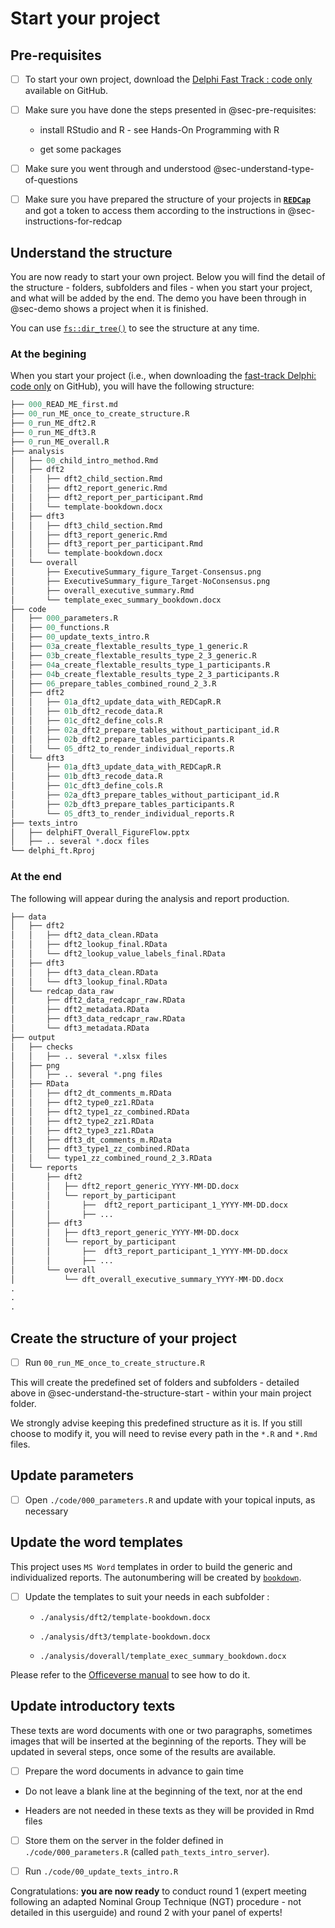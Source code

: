 # Start your project {#sec-start-your-project}

## Pre-requisites {#sec-pre-requisites-start}

-   [ ] To start your own project, download the [Delphi Fast Track : code only](https://github.com/Unisante) available on GitHub.

-   [ ] Make sure you have done the steps presented in @sec-pre-requisites:

    -   install RStudio and R - see Hands-On Programming with R

    -   get some packages

-   [ ] Make sure you went through and understood @sec-understand-type-of-questions

-   [ ] Make sure you have prepared the structure of your projects in [**`REDCap`**](https://projectredcap.org/) and got a token to access them according to the instructions in @sec-instructions-for-redcap

## Understand the structure {#sec-understand-the-structure-start}

You are now ready to start your own project. Below you will find the detail of the structure - folders, subfolders and files - when you start your project, and what will be added by the end. The demo you have been through in @sec-demo shows a project when it is finished.

::: callout-tip
You can use [`fs::dir_tree()`](https://fs.r-lib.org/reference/dir_tree.html) to see the structure at any time.
:::

### At the begining {#sec-at-the-begining}

When you start your project (i.e., when downloading the [fast-track Delphi: code only](https://github.com/Unisante) on GitHub), you will have the following structure:

``` r
├── 000_READ_ME_first.md
├── 00_run_ME_once_to_create_structure.R
├── 0_run_ME_dft2.R
├── 0_run_ME_dft3.R
├── 0_run_ME_overall.R
├── analysis
│   ├── 00_child_intro_method.Rmd
│   ├── dft2
│   │   ├── dft2_child_section.Rmd
│   │   ├── dft2_report_generic.Rmd
│   │   ├── dft2_report_per_participant.Rmd
│   │   └── template-bookdown.docx
│   ├── dft3
│   │   ├── dft3_child_section.Rmd
│   │   ├── dft3_report_generic.Rmd
│   │   ├── dft3_report_per_participant.Rmd
│   │   └── template-bookdown.docx
│   └── overall
│       ├── ExecutiveSummary_figure_Target-Consensus.png
│       ├── ExecutiveSummary_figure_Target-NoConsensus.png
│       ├── overall_executive_summary.Rmd
│       └── template_exec_summary_bookdown.docx
├── code
│   ├── 000_parameters.R
│   ├── 00_functions.R
│   ├── 00_update_texts_intro.R
│   ├── 03a_create_flextable_results_type_1_generic.R
│   ├── 03b_create_flextable_results_type_2_3_generic.R
│   ├── 04a_create_flextable_results_type_1_participants.R
│   ├── 04b_create_flextable_results_type_2_3_participants.R
│   ├── 06_prepare_tables_combined_round_2_3.R
│   ├── dft2
│   │   ├── 01a_dft2_update_data_with_REDCapR.R
│   │   ├── 01b_dft2_recode_data.R
│   │   ├── 01c_dft2_define_cols.R
│   │   ├── 02a_dft2_prepare_tables_without_participant_id.R
│   │   ├── 02b_dft2_prepare_tables_participants.R
│   │   └── 05_dft2_to_render_individual_reports.R
│   └── dft3
│       ├── 01a_dft3_update_data_with_REDCapR.R
│       ├── 01b_dft3_recode_data.R
│       ├── 01c_dft3_define_cols.R
│       ├── 02a_dft3_prepare_tables_without_participant_id.R
│       ├── 02b_dft3_prepare_tables_participants.R
│       └── 05_dft3_to_render_individual_reports.R
├── texts_intro
│   ├── delphiFT_Overall_FigureFlow.pptx
│   ├── .. several *.docx files
└── delphi_ft.Rproj
```

### At the end {#sec-at-the-end}

The following will appear during the analysis and report production.

``` r
├── data
│   ├── dft2
│   │   ├── dft2_data_clean.RData
│   │   ├── dft2_lookup_final.RData
│   │   └── dft2_lookup_value_labels_final.RData
│   ├── dft3
│   │   ├── dft3_data_clean.RData
│   │   └── dft3_lookup_final.RData
│   └── redcap_data_raw
│       ├── dft2_data_redcapr_raw.RData
│       ├── dft2_metadata.RData
│       ├── dft3_data_redcapr_raw.RData
│       └── dft3_metadata.RData
├── output
│   ├── checks
│   │   ├── .. several *.xlsx files
│   ├── png
│   │   ├── .. several *.png files
│   ├── RData
│   │   ├── dft2_dt_comments_m.RData
│   │   ├── dft2_type0_zz1.RData
│   │   ├── dft2_type1_zz_combined.RData
│   │   ├── dft2_type2_zz1.RData
│   │   ├── dft2_type3_zz1.RData
│   │   ├── dft3_dt_comments_m.RData
│   │   ├── dft3_type1_zz_combined.RData
│   │   └── type1_zz_combined_round_2_3.RData
│   └── reports
│       ├── dft2
│       │   ├── dft2_report_generic_YYYY-MM-DD.docx
│       │   └── report_by_participant
│       │       ├──  dft2_report_participant_1_YYYY-MM-DD.docx
│       │       ├── ...
│       ├── dft3
│       │   ├── dft3_report_generic_YYYY-MM-DD.docx
│       │   └── report_by_participant
│       │       ├──  dft3_report_participant_1_YYYY-MM-DD.docx
│       │       ├── ...
│       └── overall
│           └── dft_overall_executive_summary_YYYY-MM-DD.docx
.
.
.
```

## Create the structure of your project {#sec-create-structure-project}

-   [ ] Run `00_run_ME_once_to_create_structure.R`

This will create the predefined set of folders and subfolders - detailed above in @sec-understand-the-structure-start - within your main project folder.

::: callout-warning
We strongly advise keeping this predefined structure as it is. If you still choose to modify it, you will need to revise every path in the `*.R` and `*.Rmd` files.
:::

## Update parameters {#sec-update-parameters}

-   [ ] Open `./code/000_parameters.R` and update with your topical inputs, as necessary

## Update the word templates {#sec-update-word-templates}

This project uses `MS Word` templates in order to build the generic and individualized reports. The autonumbering will be created by [`bookdown`](https://pkgs.rstudio.com/bookdown/).

-   [ ] Update the templates to suit your needs in each subfolder :

    -   `./analysis/dft2/template-bookdown.docx`

    -   `./analysis/dft3/template-bookdown.docx`

    -   `./analysis/doverall/template_exec_summary_bookdown.docx`

Please refer to the [Officeverse manual](https://ardata-fr.github.io/officeverse/) to see how to do it.

## Update introductory texts {#sec-update-texts-introduction}

These texts are word documents with one or two paragraphs, sometimes images that will be inserted at the beginning of the reports. They will be updated in several steps, once some of the results are available.

-   [ ] Prepare the word documents in advance to gain time

::: {.callout-caution appearance="simple"}
-   Do not leave a blank line at the beginning of the text, nor at the end

-   Headers are not needed in these texts as they will be provided in Rmd files
:::

-   [ ] Store them on the server in the folder defined in `./code/000_parameters.R` (called `path_texts_intro_server`).

-   [ ] Run `./code/00_update_texts_intro.R`

Congratulations: **you are now ready** to conduct round 1 (expert meeting following an adapted Nominal Group Technique (NGT) procedure - not detailed in this userguide) and round 2 with your panel of experts!

